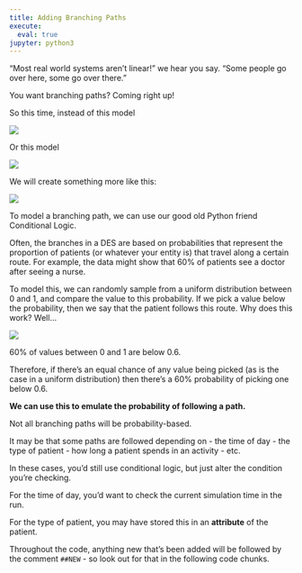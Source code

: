 ```yaml
---
title: Adding Branching Paths
execute:
  eval: true
jupyter: python3
---
```

"Most real world systems aren’t linear!" we hear you say. "Some people go over here, some go over there.”

You want branching paths?  Coming right up!

So this time, instead of this model

![](images/example_simplest_model.png)

Or this model

![](images/example_simple_model_sequential.png)

We will create something more like this:

![](images/example_simple_model_branching.png)

To model a branching path, we can use our good old Python friend Conditional Logic.

Often, the branches in a DES are based on probabilities that represent the proportion of patients (or whatever your entity is) that travel along a certain route.  For example, the data might show that 60% of patients see a doctor after seeing a nurse.

To model this, we can randomly sample from a uniform distribution between 0 and 1, and compare the value to this probability.  If we pick a value below the probability, then we say that the patient follows this route.  Why does this work?  Well…

![](images/probability_bar.png)

60% of values between 0 and 1 are below 0.6.

Therefore, if there’s an equal chance of any value being picked (as is the case in a uniform distribution) then there’s a 60% probability of picking one below 0.6.

**We can use this to emulate the probability of following a path.**

:::{.callout-note}
Not all branching paths will be probability-based.

It may be that some paths are followed depending on
  - the time of day
  - the type of patient
  - how long a patient spends in an activity
  - etc.

In these cases, you’d still use conditional logic, but just alter the condition you’re checking.

For the time of day, you'd want to check the current simulation time in the run.

For the type of patient, you may have stored this in an **attribute** of the patient.
:::

:::{.callout-tip}
Throughout the code, anything new that's been added will be followed by the comment `##NEW` - so look out for that in the following code chunks.
:::

